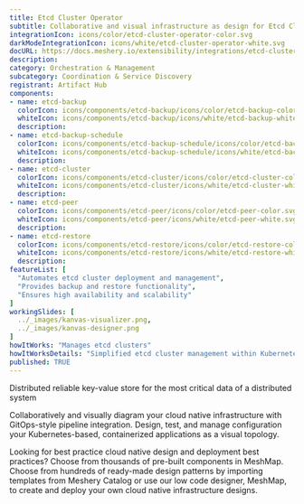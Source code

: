 ```yaml
---
title: Etcd Cluster Operator
subtitle: Collaborative and visual infrastructure as design for Etcd Cluster Operator
integrationIcon: icons/color/etcd-cluster-operator-color.svg
darkModeIntegrationIcon: icons/white/etcd-cluster-operator-white.svg
docURL: https://docs.meshery.io/extensibility/integrations/etcd-cluster-operator
description: 
category: Orchestration & Management
subcategory: Coordination & Service Discovery
registrant: Artifact Hub
components: 
- name: etcd-backup
  colorIcon: icons/components/etcd-backup/icons/color/etcd-backup-color.svg
  whiteIcon: icons/components/etcd-backup/icons/white/etcd-backup-white.svg
  description: 
- name: etcd-backup-schedule
  colorIcon: icons/components/etcd-backup-schedule/icons/color/etcd-backup-schedule-color.svg
  whiteIcon: icons/components/etcd-backup-schedule/icons/white/etcd-backup-schedule-white.svg
  description: 
- name: etcd-cluster
  colorIcon: icons/components/etcd-cluster/icons/color/etcd-cluster-color.svg
  whiteIcon: icons/components/etcd-cluster/icons/white/etcd-cluster-white.svg
  description: 
- name: etcd-peer
  colorIcon: icons/components/etcd-peer/icons/color/etcd-peer-color.svg
  whiteIcon: icons/components/etcd-peer/icons/white/etcd-peer-white.svg
  description: 
- name: etcd-restore
  colorIcon: icons/components/etcd-restore/icons/color/etcd-restore-color.svg
  whiteIcon: icons/components/etcd-restore/icons/white/etcd-restore-white.svg
  description: 
featureList: [
  "Automates etcd cluster deployment and management",
  "Provides backup and restore functionality",
  "Ensures high availability and scalability"
]
workingSlides: [
  ../_images/kanvas-visualizer.png,
  ../_images/kanvas-designer.png
]
howItWorks: "Manages etcd clusters"
howItWorksDetails: "Simplified etcd cluster management within Kubernetes"
published: TRUE
---
```

<p>
Distributed reliable key-value store for the most critical data of a distributed system
</p>
<p>
    Collaboratively and visually diagram your cloud native infrastructure with GitOps-style pipeline integration. Design, test, and manage configuration your Kubernetes-based, containerized applications as a visual topology.
</p>
<p>
    Looking for best practice cloud native design and deployment best practices? Choose from thousands of pre-built components in MeshMap. Choose from hundreds of ready-made design patterns by importing templates from Meshery Catalog or use our low code designer, MeshMap, to create and deploy your own cloud native infrastructure designs.
</p>
